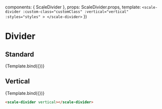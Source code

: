 
<Meta
  title='Components/Divider'
  component={ScaleDivider}
  argTypes={{}}
/>

  components: { ScaleDivider },
  props: ScaleDivider.props,
  template: `
    <scale-divider
      :custom-class="customClass"
      :vertical="vertical"
      :styles="styles"
    >
    </scale-divider>
  `
})

# Divider

## Standard

<Preview withSource="none">
  <Story
    name='Standard'
    args={{}}
  >
    {Template.bind({})}
  </Story>
</Preview>

<Props story='Standard' />


## Vertical

<Preview withSource="none">
  <Story
    name='Vertical'
    args={{
      vertical: true,
      styles: JSON.stringify({'divider--vertical': {height: '150px !important'}})
    }}
  >
    {Template.bind({})}
  </Story>
</Preview>

```html
<scale-divider vertical></scale-divider>
```

